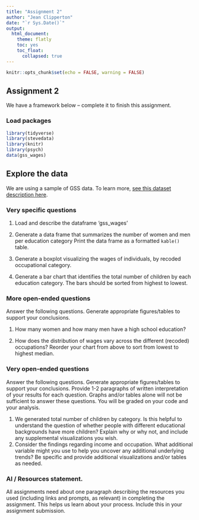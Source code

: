 ```yaml
---
title: "Assignment 2"
author: "Jean Clipperton"
date: "`r Sys.Date()`"
output: 
  html_document:
    theme: flatly
    toc: yes
    toc_float:
      collapsed: true
---
```


```r
knitr::opts_chunk$set(echo = FALSE, warning = FALSE)
```

## Assignment 2
We have a framework below -- complete it to finish this assignment. 

### Load packages

```r
library(tidyverse)
library(stevedata)
library(knitr)
library(psych)
data(gss_wages)
```

## Explore the data
We are using a sample of GSS data. To learn more, [see this dataset description here](https://r-packages.io/datasets/gss_wages).

### Very specific questions
1. Load and describe the dataframe 'gss_wages'


1. Generate a data frame that summarizes the number of women and men per education category Print the data frame as a formatted `kable()` table.

1. Generate a boxplot visualizing the wages of individuals, by recoded occupational category.




1. Generate a bar chart that identifies the total number of children by each education category. The bars should be sorted from highest to lowest.


### More open-ended questions

Answer the following questions. Generate appropriate figures/tables to support your conclusions.

1. How many women and how many men have a high school education? 





1. How does the distribution of wages vary across the different (recoded) occupations? Reorder your chart from above to sort from lowest to highest median. 


### Very open-ended questions

Answer the following questions. Generate appropriate figures/tables to support your conclusions. Provide 1-2 paragraphs of written interpretation of your results for each question. Graphs and/or tables alone will not be sufficient to answer these questions. You will be graded on your code and your analysis. 

1. We generated total number of children by category. Is this helpful to understand the question of whether people with different educational backgrounds have more children? Explain why or why not, and include any supplemental visualizations you wish. 
1. Consider the findings regarding income and occupation. What additional variable might you use to help you uncover any additional underlying trends? Be specific and provide additional visualizations and/or tables as needed. 


### AI / Resources statement. 
All assignments need about one paragraph describing the resources you used (including links and prompts, as relevant) in completing the assignment. This helps us learn about your process. Include this in your assignment submission. 

